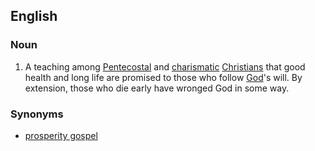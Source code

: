 {{wikipedia}}
==English==

===Noun===
{{en-noun|-}}

# A teaching among [[Pentecostal]] and [[charismatic]] [[Christians]] that good health and long life are promised to those who follow [[God]]'s will. By extension, those who die early have wronged God in some way.

===Synonyms===
* [[prosperity gospel]]

{{rft}}
